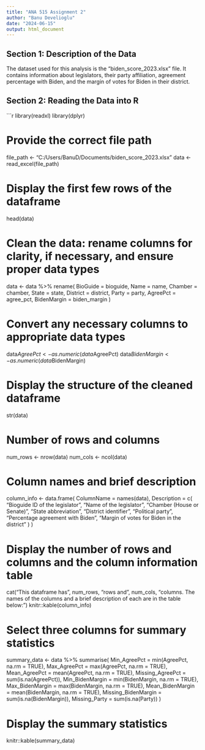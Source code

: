 ---
title: "ANA 515 Assignment 2"
author: "Banu Develioglu"
date: "2024-06-15"
output: html_document
---

## Section 1: Description of the Data

The dataset used for this analysis is the "biden_score_2023.xlsx" file. It contains information about legislators, their party affiliation, agreement percentage with Biden, and the margin of votes for Biden in their district.

## Section 2: Reading the Data into R

```{r}
library(readxl)
library(dplyr)

# Provide the correct file path
file_path <- "C:/Users/BanuD/Documents/biden_score_2023.xlsx"
data <- read_excel(file_path)

# Display the first few rows of the dataframe
head(data)

# Clean the data: rename columns for clarity, if necessary, and ensure proper data types
data <- data %>%
  rename(
    BioGuide = bioguide,
    Name = name,
    Chamber = chamber,
    State = state,
    District = district,
    Party = party,
    AgreePct = agree_pct,
    BidenMargin = biden_margin
  )

# Convert any necessary columns to appropriate data types
data$AgreePct <- as.numeric(data$AgreePct)
data$BidenMargin <- as.numeric(data$BidenMargin)

# Display the structure of the cleaned dataframe
str(data)

# Number of rows and columns
num_rows <- nrow(data)
num_cols <- ncol(data)

# Column names and brief description
column_info <- data.frame(
  ColumnName = names(data),
  Description = c(
    "Bioguide ID of the legislator",
    "Name of the legislator",
    "Chamber (House or Senate)",
    "State abbreviation",
    "District identifier",
    "Political party",
    "Percentage agreement with Biden",
    "Margin of votes for Biden in the district"
  )
)

# Display the number of rows and columns and the column information table
cat("This dataframe has", num_rows, "rows and", num_cols, "columns. The names of the columns and a brief description of each are in the table below:")
knitr::kable(column_info)

# Select three columns for summary statistics
summary_data <- data %>%
  summarise(
    Min_AgreePct = min(AgreePct, na.rm = TRUE),
    Max_AgreePct = max(AgreePct, na.rm = TRUE),
    Mean_AgreePct = mean(AgreePct, na.rm = TRUE),
    Missing_AgreePct = sum(is.na(AgreePct)),
    Min_BidenMargin = min(BidenMargin, na.rm = TRUE),
    Max_BidenMargin = max(BidenMargin, na.rm = TRUE),
    Mean_BidenMargin = mean(BidenMargin, na.rm = TRUE),
    Missing_BidenMargin = sum(is.na(BidenMargin)),
    Missing_Party = sum(is.na(Party))
  )

# Display the summary statistics
knitr::kable(summary_data)
